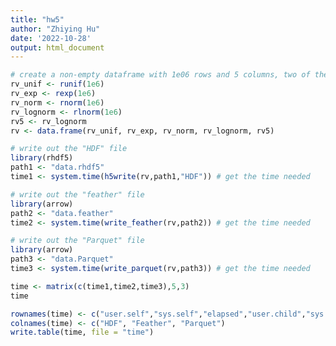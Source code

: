 ```yaml
---
title: "hw5"
author: "Zhiying Hu"
date: '2022-10-28'
output: html_document
---
```


```r
# create a non-empty dataframe with 1e06 rows and 5 columns, two of the columns completely identical
rv_unif <- runif(1e6)
rv_exp <- rexp(1e6)
rv_norm <- rnorm(1e6)
rv_lognorm <- rlnorm(1e6)
rv5 <- rv_lognorm
rv <- data.frame(rv_unif, rv_exp, rv_norm, rv_lognorm, rv5)
```

```r
# write out the "HDF" file
library(rhdf5)
path1 <- "data.rhdf5"
time1 <- system.time(h5write(rv,path1,"HDF")) # get the time needed
```

```r
# write out the "feather" file
library(arrow)
path2 <- "data.feather"
time2 <- system.time(write_feather(rv,path2)) # get the time needed
```

```r
# write out the "Parquet" file
library(arrow)
path3 <- "data.Parquet"
time3 <- system.time(write_parquet(rv,path3)) # get the time needed
```

```r
time <- matrix(c(time1,time2,time3),5,3)
time
```
```r
rownames(time) <- c("user.self","sys.self","elapsed","user.child","sys.child")
colnames(time) <- c("HDF", "Feather", "Parquet")
write.table(time, file = "time")
```

